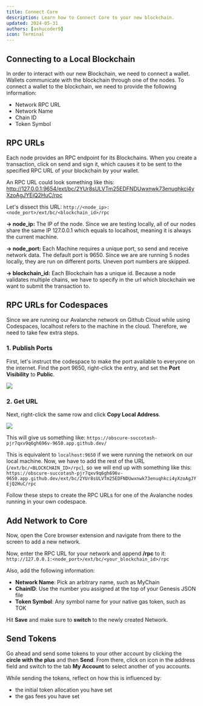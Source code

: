 ```yaml
---
title: Connect Core
description: Learn how to Connect Core to your new blockchain.
updated: 2024-05-31
authors: [ashucoder9]
icon: Terminal
---
```


## Connecting to a Local Blockchain

In order to interact with our new Blockchain, we need to connect a wallet. Wallets communicate with the blockchain through one of the nodes. To connect a wallet to the blockchain, we need to provide the following information:

- Network RPC URL
- Network Name
- Chain ID
- Token Symbol

## RPC URLs

Each node provides an RPC endpoint for its Blockchains. When you create a transaction, click on send and sign it, which causes it to be sent to the specified RPC URL of your blockchain by your wallet.

An RPC URL could look something like this: http://127.0.0.1:9654/ext/bc/2YUr8sULVTm25EDFNDUwxnwk73enuqhkci4yXzoAgJYEjQ2HuC/rpc

Let's dissect this URL: `http://<node_ip>:<node_port>/ext/bc/<blockchain_id>/rpc`

**&rarr; node_ip:** The IP of the node. Since we are testing locally, all of our nodes share the same IP 127.0.0.1 which equals to localhost, meaning it is always the current machine.

**&rarr; node_port:** Each Machine requires a unique port, so send and receive network data. The default port is 9650. Since we are are running 5 nodes locally, they are run on different ports. Uneven port numbers are skipped.

**&rarr; blockchain_id:** Each Blockchain has a unique id. Because a node validates multiple chains, we have to specify in the url which blockchain we want to submit the transaction to.

## RPC URLs for Codespaces

Since we are running our Avalanche network on Github Cloud while using Codespaces, localhost refers to the machine in the cloud. Therefore, we need to take few extra steps.

### 1. Publish Ports

First, let's instruct the codespace to make the port available to everyone on the internet. Find the port 9650, right-click the entry, and set the **Port Visibility** to **Public**.

![](/course-images/customizing-evm/40.png)

### 2. Get URL

Next, right-click the same row and click **Copy Local Address**.

![](/course-images/customizing-evm/41.png)

This will give us something like: `https://obscure-succotash-pjr7qxv9q6gh696v-9650.app.github.dev/`

This is equivalent to `localhost:9650` if we were running the network on our local machine. Now, we have to add the rest of the URL (`/ext/bc/<BLOCKCHAIN_ID>/rpc`), 
so we will end up with something like this: `https://obscure-succotash-pjr7qxv9q6gh696v-9650.app.github.dev/ext/bc/2YUr8sULVTm25EDFNDUwxnwk73enuqhkci4yXzoAgJYEjQ2HuC/rpc`

Follow these steps to create the RPC URLs for one of the Avalanche nodes running in your own codespace.

## Add Network to Core

Now, open the Core browser extension and navigate from there to the screen to add a new network.

<Gallery url1="/course-images/customizing-evm/42.png" url2="/course-images/customizing-evm/43.png" />

Now, enter the RPC URL for your network and append **/rpc** to it: `http://127.0.0.1:<node_port>/ext/bc/<your_blockchain_id>/rpc`

Also, add the following information:

- **Network Name**: Pick an arbitrary name, such as MyChain
- **ChainID**: Use the number you assigned at the top of your Genesis JSON file
- **Token Symbol**: Any symbol name for your native gas token, such as TOK

<Gallery url1="/course-images/customizing-evm/44.png" url2="/course-images/customizing-evm/45.png" />

Hit **Save** and make sure to **switch** to the newly created Network.

## Send Tokens

Go ahead and send some tokens to your other account by clicking the **circle with the plus** and then **Send**. From there, click on icon in the address field and switch to the tab **My Account** to select another of you accounts.

<Gallery url1="/course-images/customizing-evm/46.png" url2="/course-images/customizing-evm/47.png" />

While sending the tokens, reflect on how this is influenced by:

- the initial token allocation you have set
- the gas fees you have set
